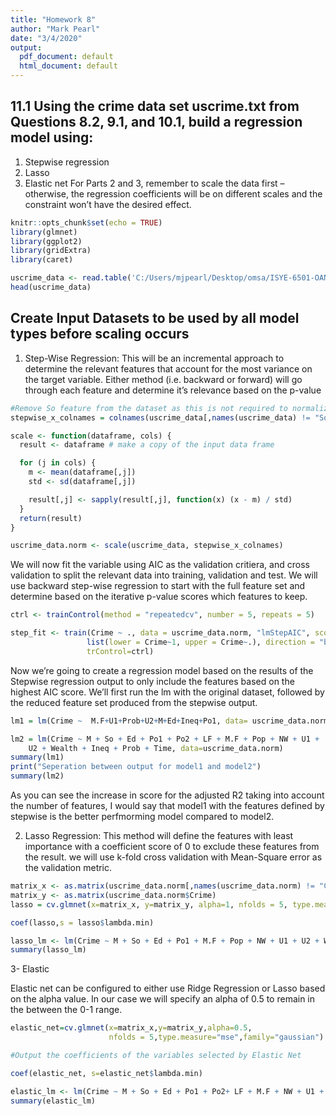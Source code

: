 ```yaml
---
title: "Homework 8"
author: "Mark Pearl"
date: "3/4/2020"
output:
  pdf_document: default
  html_document: default
---
```


## 11.1 Using the crime data set uscrime.txt from Questions 8.2, 9.1, and 10.1, build a regression model using: 
1. Stepwise regression
2. Lasso
3. Elastic net
For Parts 2 and 3, remember to scale the data first – otherwise, the regression coefficients will be on
different scales and the constraint won’t have the desired effect.

```r
knitr::opts_chunk$set(echo = TRUE)
library(glmnet) 
library(ggplot2)
library(gridExtra)
library(caret)
```


```r
uscrime_data <- read.table('C:/Users/mjpearl/Desktop/omsa/ISYE-6501-OAN/hw8/data/uscrime.txt',header = TRUE, stringsAsFactors = FALSE)
head(uscrime_data)
```

## Create Input Datasets to be used by all model types before scaling occurs


1) Step-Wise Regression: This will be an incremental approach to determine the relevant features that account for the most variance on the target variable. Either method (i.e. backward or forward) will go through each feature and determine it's relevance based on the p-value

```r
#Remove So feature from the dataset as this is not required to normalize as it's a binary or
stepwise_x_colnames = colnames(uscrime_data[,names(uscrime_data) != "So" & names(uscrime_data) != "Crime"])

scale <- function(dataframe, cols) {
  result <- dataframe # make a copy of the input data frame

  for (j in cols) {
    m <- mean(dataframe[,j])
    std <- sd(dataframe[,j])

    result[,j] <- sapply(result[,j], function(x) (x - m) / std)
  }
  return(result)
}

uscrime_data.norm <- scale(uscrime_data, stepwise_x_colnames)
```

We will now fit the variable using AIC as the validation critiera, and cross validation to split the relevant data into training, validation and test. We will use backward step-wise regression to start with the full feature set and determine based on the iterative p-value scores which features to keep. 

```r
ctrl <- trainControl(method = "repeatedcv", number = 5, repeats = 5)

step_fit <- train(Crime ~ ., data = uscrime_data.norm, "lmStepAIC", scope = 
                 list(lower = Crime~1, upper = Crime~.), direction = "backward",
                 trControl=ctrl)


``` 

Now we're going to create a regression model based on the results of the Stepwise regression output to only include the features based on the highest AIC score. We'll first run the lm with the original dataset, followed by the reduced feature set produced from the stepwise output. 

```r
lm1 = lm(Crime ~  M.F+U1+Prob+U2+M+Ed+Ineq+Po1, data= uscrime_data.norm)

lm2 = lm(Crime ~ M + So + Ed + Po1 + Po2 + LF + M.F + Pop + NW + U1 + 
    U2 + Wealth + Ineq + Prob + Time, data=uscrime_data.norm)
summary(lm1)
print("Seperation between output for model1 and model2")
summary(lm2)
``` 
As you can see the increase in score for the adjusted R2 taking into account the number of features, I would say that model1 with the features defined by stepwise is the better perfmorming model compared to model2. 

2) Lasso Regression: This method will define the features with least importance with a coefficient score of 0 to exclude these features from the result. we will use k-fold cross validation with Mean-Square error as the validation metric.

```r
matrix_x <- as.matrix(uscrime_data.norm[,names(uscrime_data.norm) != "Crime"])
matrix_y <- as.matrix(uscrime_data.norm$Crime)
lasso = cv.glmnet(x=matrix_x, y=matrix_y, alpha=1, nfolds = 5, type.measure="mse", family="gaussian")
```

```r
coef(lasso,s = lasso$lambda.min)
```


```r
lasso_lm <- lm(Crime ~ M + So + Ed + Po1 + M.F + Pop + NW + U1 + U2 + Wealth + Ineq + Prob, data = uscrime_data.norm)
summary(lasso_lm)
```
3- Elastic

Elastic net can be configured to either use Ridge Regression or Lasso based on the alpha value. In our case we will specify an alpha of 0.5 to remain in the between the 0-1 range.

```r

elastic_net=cv.glmnet(x=matrix_x,y=matrix_y,alpha=0.5,
                      nfolds = 5,type.measure="mse",family="gaussian")

#Output the coefficients of the variables selected by Elastic Net

coef(elastic_net, s=elastic_net$lambda.min)
```

```r
elastic_lm <- lm(Crime ~ M + So + Ed + Po1 + Po2+ LF + M.F + NW + U1 + U2 + Wealth + Ineq + Prob, data = uscrime_data.norm)
summary(elastic_lm)
```